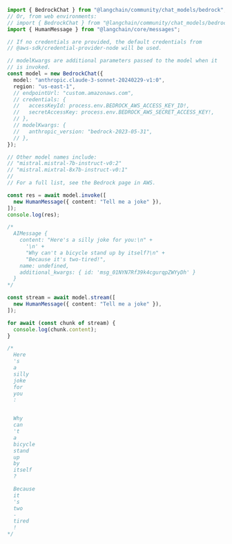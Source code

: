 ```typescript
import { BedrockChat } from "@langchain/community/chat_models/bedrock";
// Or, from web environments:
// import { BedrockChat } from "@langchain/community/chat_models/bedrock/web";
import { HumanMessage } from "@langchain/core/messages";

// If no credentials are provided, the default credentials from
// @aws-sdk/credential-provider-node will be used.

// modelKwargs are additional parameters passed to the model when it
// is invoked.
const model = new BedrockChat({
  model: "anthropic.claude-3-sonnet-20240229-v1:0",
  region: "us-east-1",
  // endpointUrl: "custom.amazonaws.com",
  // credentials: {
  //   accessKeyId: process.env.BEDROCK_AWS_ACCESS_KEY_ID!,
  //   secretAccessKey: process.env.BEDROCK_AWS_SECRET_ACCESS_KEY!,
  // },
  // modelKwargs: {
  //   anthropic_version: "bedrock-2023-05-31",
  // },
});

// Other model names include:
// "mistral.mistral-7b-instruct-v0:2"
// "mistral.mixtral-8x7b-instruct-v0:1"
//
// For a full list, see the Bedrock page in AWS.

const res = await model.invoke([
  new HumanMessage({ content: "Tell me a joke" }),
]);
console.log(res);

/*
  AIMessage {
    content: "Here's a silly joke for you:\n" +
      '\n' +
      "Why can't a bicycle stand up by itself?\n" +
      "Because it's two-tired!",
    name: undefined,
    additional_kwargs: { id: 'msg_01NYN7Rf39k4cgurqpZWYyDh' }
  }
*/

const stream = await model.stream([
  new HumanMessage({ content: "Tell me a joke" }),
]);

for await (const chunk of stream) {
  console.log(chunk.content);
}

/*
  Here
  's
  a
  silly
  joke
  for
  you
  :


  Why
  can
  't
  a
  bicycle
  stand
  up
  by
  itself
  ?

  Because
  it
  's
  two
  -
  tired
  !
*/
```
